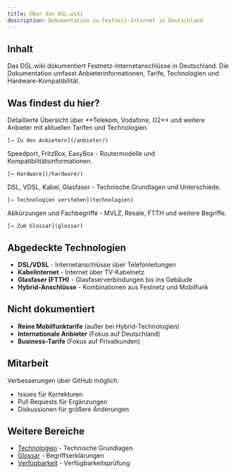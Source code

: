 ```yaml
---
title: Über das DSL.wiki
description: Dokumentation zu Festnetz-Internet in Deutschland
---
```



## Inhalt

Das DSL.wiki dokumentiert Festnetz-Internetanschlüsse in Deutschland. Die Dokumentation umfasst Anbieterinformationen, Tarife, Technologien und Hardware-Kompatibilität.

## Was findest du hier?

<CardGrid>
  <Card title="Internetanbieter" icon="rocket">
    Detaillierte Übersicht über **Telekom, Vodafone, O2** und weitere Anbieter mit aktuellen Tarifen und Technologien.
    
    [→ Zu den Anbietern](/anbieter/)
  </Card>
  
  <Card title="Hardware" icon="setting">
    Speedport, FritzBox, EasyBox - Routermodelle und Kompatibilitätsinformationen.
    
    [→ Hardware](/hardware/)
  </Card>
  
  <Card title="Technologien" icon="information">
    DSL, VDSL, Kabel, Glasfaser - Technische Grundlagen und Unterschiede.
    
    [→ Technologien verstehen](technologien)
  </Card>
  
  <Card title="Glossar" icon="open-book">
    Abkürzungen und Fachbegriffe - MVLZ, Resale, FTTH und weitere Begriffe.
    
    [→ Zum Glossar](glossar)
  </Card>
</CardGrid>

## Abgedeckte Technologien

- **DSL/VDSL** - Internetanschlüsse über Telefonleitungen
- **Kabelinternet** - Internet über TV-Kabelnetz  
- **Glasfaser (FTTH)** - Glasfaserverbindungen bis ins Gebäude
- **Hybrid-Anschlüsse** - Kombinationen aus Festnetz und Mobilfunk

## Nicht dokumentiert

- **Reine Mobilfunktarife** (außer bei Hybrid-Technologien)
- **Internationale Anbieter** (Fokus auf Deutschland)
- **Business-Tarife** (Fokus auf Privatkunden)

## Mitarbeit

Verbesserungen über GitHub möglich:

- Issues für Korrekturen
- Pull Requests für Ergänzungen  
- Diskussionen für größere Änderungen

## Weitere Bereiche

- [Technologien](technologien) - Technische Grundlagen
- [Glossar](glossar) - Begriffserklärungen
- [Verfügbarkeit](verfuegbarkeit) - Verfügbarkeitsprüfung
